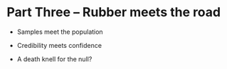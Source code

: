 # Part Three -- Rubber meets the road {-}

- Samples meet the population

- Credibility meets confidence

- A death knell for the null?




